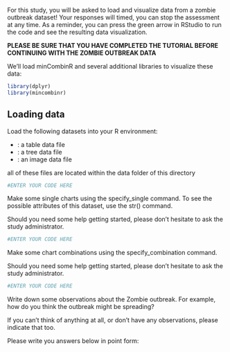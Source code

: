 For this study, you will be asked to load and visualize data from a zombie outbreak dataset! Your responses will timed, you can stop the assessment at any time. As a reminder, you can press the green arrow in RStudio to run the code and see the resulting data visualization.

**PLEASE BE SURE THAT YOU HAVE COMPLETED THE TUTORIAL BEFORE CONTINUING WITH THE ZOMBIE OUTBREAK DATA**

We'll load minCombinR and several additional libraries to visualize these data:

```r
library(dplyr)
library(mincombinr)
```

## Loading data

Load the following datasets into your R environment:

* : a table data file
* : a tree data file
* : an image data file

all of these files are located within the  data folder of this directory

```r

#ENTER YOUR CODE HERE

```



Make some single charts using the specify_single command. To see the possible attributes of this dataset, use the str() command.

Should you need some help getting started, please don't hesitate to ask the study administrator. 

```r

#ENTER YOUR CODE HERE

```


Make some chart combinations using the specify_combination command.

Should you need some help getting started, please don't hesitate to ask the study administrator. 

```r

#ENTER YOUR CODE HERE

```



Write down some observations about the Zombie outbreak. For example, how do you think the outbreak might be spreading?

If you can't think of anything at all, or don't have any observations, please indicate that too.

Please write you answers below in point form:


